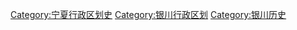 [[Category:宁夏行政区划史|Category:宁夏行政区划史]]
[[Category:银川行政区划|Category:银川行政区划]]
[[Category:银川历史|Category:银川历史]]